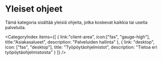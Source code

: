 # Yleiset ohjeet

Tämä kategoria sisältää yleisiä ohjeita, jotka koskevat kaikkia tai useita palveluita.

<CategoryIndex items={[
  {
    link:"client-area",
    icon:["fas", "gauge-high"],
    title:"Asiakasalueet",
    description: "Palveluiden hallinta"
  },
  {
    link: "desktop",
    icon: ["fas", "desktop"],
    title: "Työpöytäohjelmistot",
    description: "Tietoa eri työpöytäohjelmistoista"
  }
]} />
